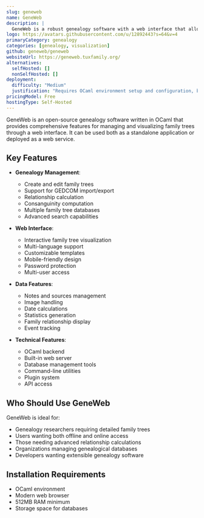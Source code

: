 ```yaml
---
slug: geneweb
name: GeneWeb
description: |
  GeneWeb is a robust genealogy software with a web interface that allows users to create, manage and visualize family trees. It supports GEDCOM format and can be used both offline or as a web service.
logo: https://avatars.githubusercontent.com/u/12892443?s=64&v=4
primaryCategory: genealogy
categories: [genealogy, visualization]
github: geneweb/geneweb
websiteUrl: https://geneweb.tuxfamily.org/
alternatives:
  selfHosted: []
  nonSelfHosted: []
deployment:
  difficulty: "Medium"
  justification: "Requires OCaml environment setup and configuration, but has detailed documentation."
pricingModel: Free
hostingType: Self-Hosted
---
```


GeneWeb is an open-source genealogy software written in OCaml that provides comprehensive features for managing and visualizing family trees through a web interface. It can be used both as a standalone application or deployed as a web service.

## Key Features

- **Genealogy Management**:

  - Create and edit family trees
  - Support for GEDCOM import/export
  - Relationship calculation
  - Consanguinity computation
  - Multiple family tree databases
  - Advanced search capabilities

- **Web Interface**:

  - Interactive family tree visualization
  - Multi-language support
  - Customizable templates
  - Mobile-friendly design
  - Password protection
  - Multi-user access

- **Data Features**:

  - Notes and sources management
  - Image handling
  - Date calculations
  - Statistics generation
  - Family relationship display
  - Event tracking

- **Technical Features**:
  - OCaml backend
  - Built-in web server
  - Database management tools
  - Command-line utilities
  - Plugin system
  - API access

## Who Should Use GeneWeb

GeneWeb is ideal for:

- Genealogy researchers requiring detailed family trees
- Users wanting both offline and online access
- Those needing advanced relationship calculations
- Organizations managing genealogical databases
- Developers wanting extensible genealogy software

## Installation Requirements

- OCaml environment
- Modern web browser
- 512MB RAM minimum
- Storage space for databases
